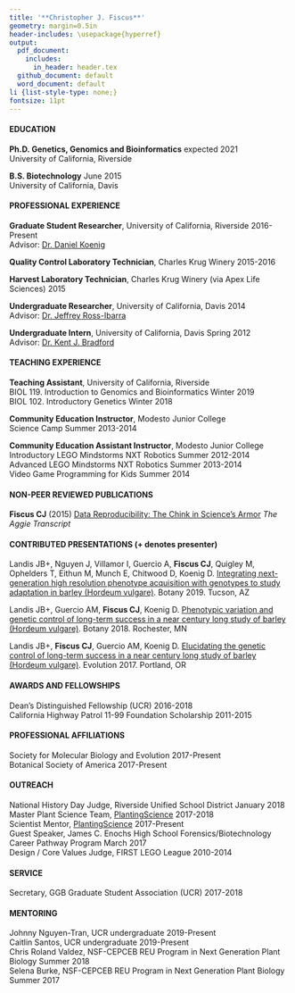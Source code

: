 ```yaml
---
title: '**Christopher J. Fiscus**'
geometry: margin=0.5in
header-includes: \usepackage{hyperref}
output:
  pdf_document:
    includes:
      in_header: header.tex
  github_document: default
  word_document: default
li {list-style-type: none;}
fontsize: 11pt
---
```

\begin{center}
Department of Botany and Plant Sciences, University of California, Riverside\\
900 University Ave Riverside, CA 92521 \\
\faEnvelopeO \quad \href{mailto:cfisc004@ucr.edu}{cfisc004@ucr.edu} • \faTwitter \quad \href{https://twitter.com/cjfiscu}{@cjfiscu} • \faUser \quad \href{https://cjfiscus.github.io/}{website} • \faGithub \quad \href{https://github.com/cjfiscus}{GitHub} • \faLinkedin \quad \href{https://linkedin.com/in/cjfiscus}{LinkedIn}
\end{center}

#### EDUCATION
**Ph.D. Genetics, Genomics and Bioinformatics** \hfill expected 2021  
University of California, Riverside 

**B.S. Biotechnology**  \hfill June 2015  
University of California, Davis 

#### PROFESSIONAL EXPERIENCE
**Graduate Student Researcher**, University of California, Riverside \hfill 2016-Present    
Advisor: [Dr. Daniel Koenig](https://iigb.ucr.edu/koenig/)

**Quality Control Laboratory Technician**, Charles Krug Winery \hfill 2015-2016  

**Harvest Laboratory Technician**, Charles Krug Winery (via Apex Life Sciences) \hfill 2015 

**Undergraduate Researcher**, University of California, Davis \hfill 2014  
Advisor: [Dr. Jeffrey Ross-Ibarra](https://biology.ucdavis.edu/people/jeffrey-ross-ibarra)  

**Undergraduate Intern**, University of California, Davis \hfill Spring 2012  
Advisor: [Dr. Kent J. Bradford](https://www.plantsciences.ucdavis.edu/people/kent-bradford) 

#### TEACHING EXPERIENCE 
**Teaching Assistant**, University of California, Riverside  
BIOL 119. Introduction to Genomics and Bioinformatics \hfill Winter 2019  
BIOL 102. Introductory Genetics \hfill Winter 2018 

**Community Education Instructor**, Modesto Junior College   
Science Camp \hfill Summer 2013-2014 

**Community Education Assistant Instructor**, Modesto Junior College  
Introductory LEGO Mindstorms NXT Robotics \hfill Summer 2012-2014   
Advanced LEGO Mindstorms NXT Robotics \hfill Summer 2013-2014  
Video Game Programming for Kids \hfill Summer 2014  

#### NON-PEER REVIEWED PUBLICATIONS
**Fiscus CJ** (2015) [Data Reproducibility: The Chink in Science's Armor](https://aggietranscript.ucdavis.edu/data-reproducibility-the-chink-in-sciences-armor/) *The Aggie Transcript*  

#### CONTRIBUTED PRESENTATIONS (+ denotes presenter)
Landis JB+, Nguyen J, Villamor I, Guercio A, **Fiscus CJ**, Quigley M, Ophelders T, Eithun M, Munch E, Chitwood D, Koenig D. [Integrating next-generation high resolution phenotype acquisition with genotypes to study adaptation in barley (Hordeum vulgare)](https://2019.botanyconference.org/engine/search/365.html?func=detail&aid=365). Botany 2019. Tucson, AZ 

Landis JB+, Guercio AM, **Fiscus CJ**, Koenig D. [Phenotypic variation and genetic control of long-term success in a near century long study of barley (Hordeum vulgare)](http://2018.botanyconference.org/engine/search/index.php?func=detail&aid=294). Botany 2018. Rochester, MN  

Landis JB+, **Fiscus CJ**, Guercio AM, Koenig D. [Elucidating the genetic control of long-term success in a near century long study of barley (Hordeum vulgare)](https://www.evolutionmeetings.org/uploads/4/8/8/0/48804503/final_evol2017_program.pdf). Evolution 2017. Portland, OR

#### AWARDS AND FELLOWSHIPS
Dean's Distinguished Fellowship (UCR) \hfill 2016-2018  
California Highway Patrol 11-99 Foundation Scholarship \hfill 2011-2015

#### PROFESSIONAL AFFILIATIONS
Society for Molecular Biology and Evolution \hfill 2017-Present   
Botanical Society of America \hfill 2017-Present  

#### OUTREACH
National History Day Judge, Riverside Unified School District \hfill January 2018   
Master Plant Science Team, [PlantingScience](https://www.plantingscience.org/) \hfill 2017-2018    
Scientist Mentor, [PlantingScience](https://www.plantingscience.org/) \hfill 2017-Present   
Guest Speaker, James C. Enochs High School Forensics/Biotechnology Career Pathway Program \hfill March 2017  
Design / Core Values Judge, FIRST LEGO League \hfill 2010-2014  

#### SERVICE
Secretary, GGB Graduate Student Association (UCR) \hfill 2017-2018

#### MENTORING
Johnny Nguyen-Tran, UCR undergraduate \hfill 2019-Present      
Caitlin Santos, UCR undergraduate \hfill 2019-Present    
Chris Roland Valdez, NSF-CEPCEB REU Program in Next Generation Plant Biology \hfill Summer 2018  
Selena Burke, NSF-CEPCEB REU Program in Next Generation Plant Biology \hfill Summer 2017  
